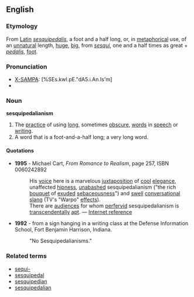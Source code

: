 ==English==
===Etymology===
From [[Latin]] ''[[sesquipedalis]]'', a foot and a half long, or, in [[metaphorical]] use, of an [[unnatural]] length, [[huge]], [[big]], from ''[[sesqui]]'', one and a half times as great + ''[[pedalis]]'', [[foot]].
<!--do we need to know this? (From ''A New and [[Copious]] [[Lexicon]] of the Latin [[Language]]'', Compiled Chiefly from the Magnum Totius Latinitatis Lexicon of Facciolati and Forcellini, and the [[German]] [[Works]] of Scheller and Luenemann'', edited by F. P. Leverett, Wilkins, Carter & Co., Boston, 1849.)-->

===Pronunciation===
*[[w:X-SAMPA|X-SAMPA]]: [%SEs.kwI.pE."dA5.i.An.Is'm]
*{{audio|en-us-sesquipedalianism.ogg|Audio (US)}}

===Noun===
'''sesquipedalianism'''
# The [[practice]] of using [[long]], sometimes [[obscure]], [[word]]s in [[speech]] or [[writing]].
# A word that is a foot-and-a-half long; a very long word.

====Quotations====
*'''1995''' - Michael Cart, ''From Romance to Realism'', page 257, ISBN 0060242892
*: His [[voice]] here is a marvelous [[juxtaposition]] of [[cool]] [[elegance]], unaffected [[hipness]], [[unabashed]] sesquipedalianism ("the rich [[bouquet]] of [[exude]]d [[sebaceousness]]") and [[swell]] [[conversational]] [[slang]] (TV's "Warpo" [[effect|effects]]).
*: There are [[audience]]s for whom [[perfervid]] sesquipedalianism is [[transcendentally]] [[apt]]. &mdash; [http://anitraweb.org/kalliope/simplicity.html Internet reference]

*'''1992''' - from a sign hanging in a writing class at the Defense Information School, Fort Benjamin Harrison, Indiana.
*:"No Sesquipedalianisms."

===Related terms===
*[[sequi-]]
*[[sesquipedal]]
*[[sesquipedian]]
*[[sesquipedalian]]